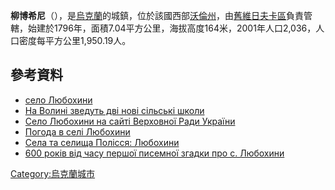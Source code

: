 {{coord|51|28|50|N|24|12|51|E|scale:30000|display=title}}

'''柳博希尼'''（{{lang-uk|Любохини}}），是[[烏克蘭|烏克蘭]]的城鎮，位於該國西部[[沃倫州|沃倫州]]，由[[舊維日夫卡區|舊維日夫卡區]]負責管轄，始建於1796年，面積7.04平方公里，海拔高度164米，2001年人口2,036，人口密度每平方公里1,950.19人。

==參考資料==
* [http://w1.c1.rada.gov.ua/pls/z7502/A005?rf7571=4634 село Любохини]{{dead link|date=2018年3月 |bot=InternetArchiveBot |fix-attempted=yes }}
*[http://www.unian.net/ukr/news/news-452365.html На Волині зведуть дві нові сільські школи] {{Wayback|url=http://www.unian.net/ukr/news/news-452365.html |date=20111215120554 }}
* [http://w1.c1.rada.gov.ua/pls/z7502/A005?rf7571=4634 Село Любохини на сайті Верховної Ради України]{{dead link|date=2018年3月 |bot=InternetArchiveBot |fix-attempted=yes }}
* [http://weather.in.ua/ua/volynskaja/14204 Погода в селі Любохини] {{Wayback|url=http://weather.in.ua/ua/volynskaja/14204 |date=20150222201052 }}
* [http://slovovolyni.com/ukr/polissja/11115/ Села та селища Полісся: Любохини] {{Wayback|url=http://slovovolyni.com/ukr/polissja/11115/ |date=20190814072851 }}
* [http://istvolyn.info/index.php?option=com_content&view=article&id=1314:600---------&catid=30:2012-09-11-08-11-50&Itemid=19 600 років від часу першої писемної згадки про с. Любохини] {{Wayback|url=http://istvolyn.info/index.php?option=com_content&view=article&id=1314:600---------&catid=30:2012-09-11-08-11-50&Itemid=19 |date=20150427124837 }}

{{Ukraine-geo-stub}}
[[Category:烏克蘭城市|Category:烏克蘭城市]]